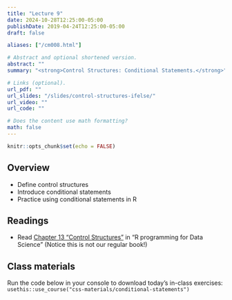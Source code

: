 ```yaml
---
title: "Lecture 9"
date: 2024-10-28T12:25:00-05:00
publishDate: 2019-04-24T12:25:00-05:00
draft: false

aliases: ["/cm008.html"]

# Abstract and optional shortened version.
abstract: ""
summary: "<strong>Control Structures: Conditional Statements.</strong>"

# Links (optional).
url_pdf: ""
url_slides: "/slides/control-structures-ifelse/"
url_video: ""
url_code: ""

# Does the content use math formatting?
math: false
---
```


```r
knitr::opts_chunk$set(echo = FALSE)
```

<!-- NOTES FALL 2024
I split the original lecture (one) into two: 
* one is this on conditional statements which needs more work
* the other is on loops for which there is already enough material, but add (1) break and continue statements (currently not in slides) and (2) in the demo for loop add data structure, e.g. show how to access columns of a df and their elements with the double and single square brakes 
-->

## Overview

* Define control structures
* Introduce conditional statements
* Practice using conditional statements in R


## Readings

* Read [Chapter 13 “Control Structures”](https://bookdown.org/rdpeng/rprogdatascience/control-structures.html) in "R programming for Data Science" (Notice this is not our regular book!)


## Class materials

<!--
In-class materials (exercises and code) will be posted here shortly before class.
-->

Run the code below in your console to download today’s in-class exercises: `usethis::use_course("css-materials/conditional-statements")`

<!--
* [Data storage types](/notes/vectors/)
* [Iteration](/notes/iteration/)
* [Column-wise operations](https://dplyr.tidyverse.org/dev/articles/colwise.html)
-->